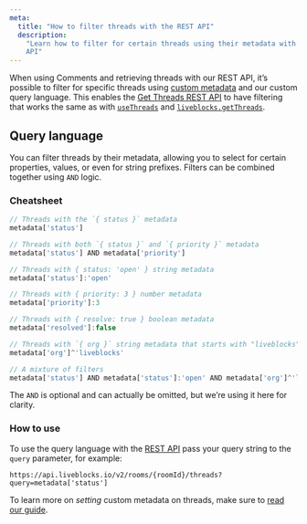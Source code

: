 ```yaml
---
meta:
  title: "How to filter threads with the REST API"
  description:
    "Learn how to filter for certain threads using their metadata with our REST
    API"
---
```


When using Comments and retrieving threads with our REST API, it’s possible to
filter for specific threads using
[custom metadata](/docs/products/comments/metadata) and our custom query
language. This enables the
[Get Threads REST API](/docs/api-reference/rest-api-endpoints#get-rooms-roomId-threads)
to have filtering that works the same as with
[`useThreads`](/docs/api-reference/liveblocks-react#useThreads) and
[`liveblocks.getThreads`](/docs/api-reference/liveblocks-node#get-rooms-roomId-threads).

## Query language

You can filter threads by their metadata, allowing you to select for certain
properties, values, or even for string prefixes. Filters can be combined
together using `AND` logic.

### Cheatsheet

```js
// Threads with the `{ status }` metadata
metadata['status']

// Threads with both `{ status }` and `{ priority }` metadata
metadata['status'] AND metadata['priority']

// Threads with { status: 'open' } string metadata
metadata['status']:'open'

// Threads with { priority: 3 } number metadata
metadata['priority']:3

// Threads with { resolve: true } boolean metadata
metadata['resolved']:false

// Threads with `{ org }` string metadata that starts with "liveblocks"
metadata['org']^'liveblocks'

// A mixture of filters
metadata['status'] AND metadata['status']:'open' AND metadata['org']^'liveblocks'
```

<Banner>

The `AND` is optional and can actually be omitted, but we’re using it here for
clarity.

</Banner>

### How to use

To use the query language with the
[REST API](/docs/api-reference/rest-api-endpoints#get-rooms-roomId-threads) pass
your query string to the `query` parameter, for example:

```
https://api.liveblocks.io/v2/rooms/{roomId}/threads?query=metadata['status']
```

To learn more on _setting_ custom metadata on threads, make sure to
[read our guide](/docs/products/comments/metadata).

